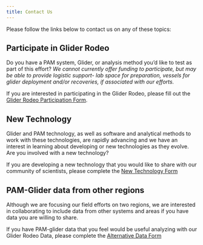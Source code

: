 ```yaml
---
title: Contact Us 
---
```


Please follow the links below to contact us on any of these topics:


## Participate in Glider Rodeo
Do you have a PAM system, Glider, or analysis method you’d like to test as part of this effort? *We cannot currently offer funding to participate, but may be able to provide logistic support- lab space for preparation, vessels for glider deployment and/or recoveries, if associated with our efforts.*

If you are interested in participating in the Glider Rodeo, please fill out the [Glider Rodeo Participation Form](https://forms.gle/pbHmbKHBMFVvRXto9){target="_blank"}.



## New Technology
Glider and PAM technology, as well as software and analytical methods to work with these technologies, are rapidly advancing and we have an interest in learning about developing or new technologies as they evolve. Are you involved with a new technology?

If you are developing a new technology that you would like to share with our community of scientists, please complete the [New Technology Form](https://forms.gle/m3dYdzWwrgggjGyg7){target="_blank"}


## PAM-Glider data from other regions
Although we are focusing our field efforts on two regions, we are interested in collaborating to include data from other systems and areas if you have data you are willing to share.

If you have PAM-glider data that you feel would be useful analyzing with our Glider Rodeo Data, please complete the [Alternative Data Form](https://forms.gle/fqaw896PjEsvx4Eh9){target="_blank"}


